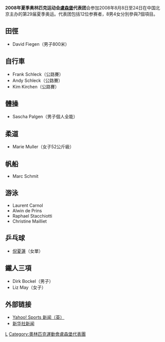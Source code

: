 {{Infobox Country Olympics
|games=2008年夏季
|NOC=LUX
|competitors=12
|sports=7
|flagbearer=
|officials=
}}

'''2008年夏季奥林匹克运动会[[盧森堡|盧森堡]]代表团'''会参加2008年8月8日至24日在中国北京主办的第29届夏季奥运。代表团包括12位参赛者，8男4女分別參與7個項目。

== 田徑 ==
*David Fiegen（男子800米）

== 自行車 ==
*Frank Schleck（公路賽）
*Andy Schleck（公路賽）
*Kim Kirchen（公路賽）

== 體操 ==
*Sascha Palgen（男子個人全能）

== 柔道 ==
*Marie Muller（女子52公斤級）

== 帆船 ==
*Marc Schmit

== 游泳 ==
*Laurent Carnol 
*Alwin de Prins 
*Raphael Stacchiotti 
*Christine Mailliet 

== 乒乓球 ==
*[[倪夏蓮|倪夏蓮]]（女單）

== 鐵人三項 ==
*Dirk Bockel（男子）
*Liz May（女子）
== 外部链接 ==
*[http://uk.eurosport.yahoo.com/25012008/58/cambodian-officials-outnumber-athletes.html Yahoo! Sports 新闻（英）]{{Wayback|url=http://uk.eurosport.yahoo.com/25012008/58/cambodian-officials-outnumber-athletes.html |date=20190822001626 }}
*[http://news.xinhuanet.com/english/2008-05/30/content_8282290.htm 新华社新闻]{{Wayback|url=http://news.xinhuanet.com/english/2008-05/30/content_8282290.htm |date=20160304051420 }}

{{NOCin2008SummerOlympics}}

[[Category:2008年夏季奧林匹克運動會代表團|L]]
[[Category:奧林匹克運動會盧森堡代表團|Category:奧林匹克運動會盧森堡代表團]]